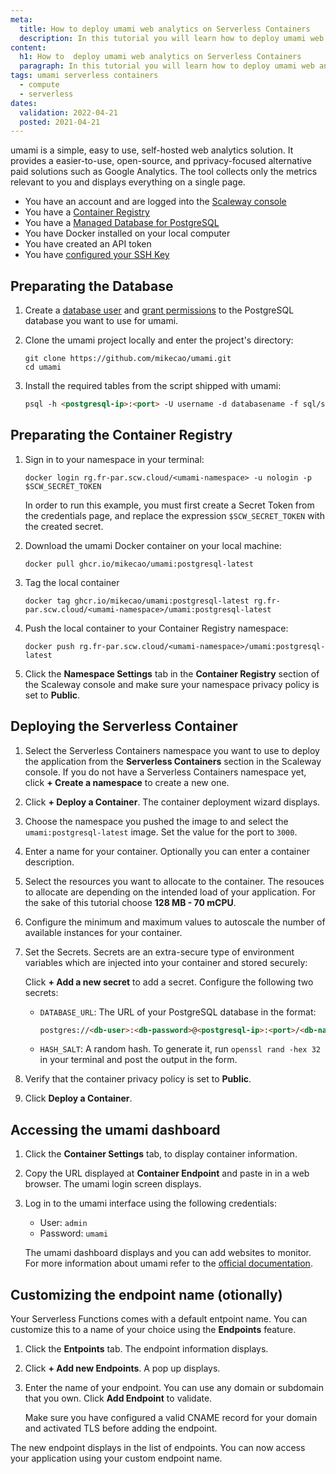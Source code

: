 ```yaml
---
meta:
  title: How to deploy umami web analytics on Serverless Containers
  description: In this tutorial you will learn how to deploy umami web analytics on Serverless Containers.
content:
  h1: How to  deploy umami web analytics on Serverless Containers
  paragraph: In this tutorial you will learn how to deploy umami web analytics on Serverless Containers.
tags: umami serverless containers 
  - compute
  - serverless
dates:
  validation: 2022-04-21
  posted: 2021-04-21
---
```


umami is a simple, easy to use, self-hosted web analytics solution. It provides a easier-to-use, open-source, and pprivacy-focused alternative paid solutions such as Google Analytics. 
The tool collects only the metrics relevant to you and displays everything on a single page.

<Message type="requirement">

- You have an account and are logged into the [Scaleway console](https://console.scaleway.com)
- You have a [Container Registry](/compute/container-registry/quickstart/)
- You have a [Managed Database for PostgreSQL](/storage/database/quickstart/)
- You have Docker installed on your local computer
- You have created an API token
- You have [configured your SSH Key](/console/my-project/how-to/create-ssh-key/)

</Message>

## Preparating the Database

1. Create a [database user](/storage/database/how-to/add-users/) and [grant permissions](/database/how-to/manage-permissions/) to the PostgreSQL database you want to use for umami. 

2. Clone the umami project locally and enter the project's directory: 
    ```
    git clone https://github.com/mikecao/umami.git
    cd umami
    ```

3. Install the required tables from the script shipped with umami: 
    ```md
    psql -h <postgresql-ip>:<port> -U username -d databasename -f sql/schema.postgresql.sql
    ```

## Preparating the Container Registry

1. Sign in to your namespace in your terminal:
    ```
    docker login rg.fr-par.scw.cloud/<umami-namespace> -u nologin -p $SCW_SECRET_TOKEN
    ```
    <Message type="important">

    In order to run this example, you must first create a Secret Token from the credentials page, and replace the expression `$SCW_SECRET_TOKEN` with the created secret.

    </Message>

2. Download the umami Docker container on your local machine: 
    ```
    docker pull ghcr.io/mikecao/umami:postgresql-latest
    ```
3. Tag the local container 
    ```
    docker tag ghcr.io/mikecao/umami:postgresql-latest rg.fr-par.scw.cloud/<umami-namespace>/umami:postgresql-latest
    ```
4. Push the local container to your Container Registry namespace:
    ```
    docker push rg.fr-par.scw.cloud/<umami-namespace>/umami:postgresql-latest
    ```

5. Click the **Namespace Settings** tab in the **Container Registry** section of the Scaleway console and make sure your namespace privacy policy is set to **Public**. 
    <Lightbox src="scaleway-umami-namespace-public.webp" alt="" />

## Deploying the Serverless Container

1. Select the Serverless Containers namespace you want to use to deploy the application from the **Serverless Containers** section in the Scaleway console. If you do not have a Serverless Containers namespace yet, click **+ Create a namespace** to create a new one.
    <Lightbox src="scaleway-serverless-containers-namesp-list.webp" alt="" />

2. Click **+ Deploy a Container**. The container deployment wizard displays.

3. Choose the namespace you pushed the image to and select the `umami:postgresql-latest` image. Set the value for the port to `3000`.

2. Enter a name for your container. Optionally you can enter a container description. 

3. Select the resources you want to allocate to the container. The resouces to allocate are depending on the intended load of your application. For the sake of this tutorial choose **128 MB - 70 mCPU**.

4. Configure the minimum and maximum values to autoscale the number of available instances for your container. 

7. Set the Secrets. Secrets are an extra-secure type of environment variables which are injected into your container and stored securely:
    <Lightbox src="scaleway-serverless-secrets.webp" alt="" />

    Click **+ Add a new secret** to add a secret. Configure the following two secrets:
    * `DATABASE_URL`: The URL of your PostgreSQL database in the format:

       ```md
       postgres://<db-user>:<db-password>@<postgresql-ip>:<port>/<db-name>?sslmode=require
       ```
    * `HASH_SALT`: A random hash. To generate it, run `openssl rand -hex 32` in your terminal and post the output in the form.

8. Verify that the container privacy policy is set to **Public**.

9. Click **Deploy a Container**.

## Accessing the umami dashboard

1. Click the **Container Settings** tab, to display container information. 

2. Copy the URL displayed at **Container Endpoint** and paste in in a web browser. The umami login screen displays.
    <Lightbox src="scaleway-container-information.webp" alt="" />

3. Log in to the umami interface using the following credentials:
    * User: `admin`
    * Password: `umami`

    <Lightbox src="scaleway-umami-dashboard.webp" alt="" />

    The umami dashboard displays and you can add websites to monitor. For more information about umami refer to the [official documentation](https://umami.is/docs/).

## Customizing the endpoint name (otionally)

Your Serverless Functions comes with a default entpoint name. You can customize this to a name of your choice using the **Endpoints** feature.

1. Click the **Entpoints** tab. The endpoint information displays. 

2. Click **+ Add new Endpoints**. A pop up displays. 

3. Enter the name of your endpoint. You can use any domain or subdomain that you own. Click **Add Endpoint** to validate.
    <Lightbox src="scaleway-serverless-endpoint.webp" alt="" />
    <Message type="note">

    Make sure you have configured a valid CNAME record for your domain and activated TLS before adding the endpoint.

    </Message>

The new endpoint displays in the list of endpoints. You can now access your application using your custom endpoint name. 

<Lightbox src="scaleway-serverless-custom-endpoint.webp" alt="" />